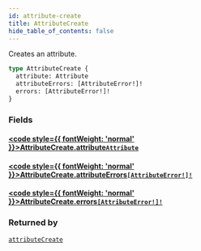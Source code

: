 ```yaml
---
id: attribute-create
title: AttributeCreate
hide_table_of_contents: false
---
```








Creates an attribute.

```graphql
type AttributeCreate {
  attribute: Attribute
  attributeErrors: [AttributeError!]!
  errors: [AttributeError!]!
}
```


### Fields

#### [<code style={{ fontWeight: 'normal' }}>AttributeCreate.<b>attribute</b></code>](#)<Bullet />[`Attribute`](../../../developer/api-reference/objects/attribute) <Badge class="secondary" text="object"/>
> 
> 

#### [<code style={{ fontWeight: 'normal' }}>AttributeCreate.<b>attributeErrors</b></code>](#)<Bullet />[`[AttributeError!]!`](../../../developer/api-reference/objects/attribute-error) <Badge class="secondary" text="non-null"/> <Badge class="secondary" text="object"/>
> 
> 

#### [<code style={{ fontWeight: 'normal' }}>AttributeCreate.<b>errors</b></code>](#)<Bullet />[`[AttributeError!]!`](../../../developer/api-reference/objects/attribute-error) <Badge class="secondary" text="non-null"/> <Badge class="secondary" text="object"/>
> 
> 



### Returned by

[`attributeCreate`](../../../developer/api-reference/mutations/attribute-create)  <Badge class="secondary" text="mutation"/>



